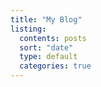 ```yaml
---
title: "My Blog"
listing:
  contents: posts
  sort: "date"
  type: default
  categories: true
---
```


